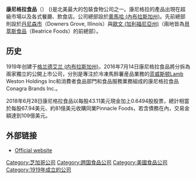 {{Infobox Company 
|company_name   = 康尼格拉食品
|company_logo   = 
|fate             = 分割
| successor        =[[蓝威斯顿|蓝威斯顿]] <br>[[康尼格拉食品|康尼格拉食品]]
|company_type   = [[上市公司|上市公司]] ({{nyse|CAG}})
|company_slogan = 
|foundation     = 1919年
|defunct          = 2017年
|location       = {{USA}}[[奧馬哈_(內布拉斯加州)|奧馬哈 (內布拉斯加州)]]
|key_people     = [[蓋瑞·羅德金|蓋瑞·羅德金]]（Gary Rodkin）<br> President & CEO
|num_employees  = 24,500 (2007)
|industry       = [[食品加工|食品加工]]
|products       = 
|revenue        = {{profit}}78.27億美元 (2017年)]]  
|homepage       = [http://www.conagra.com/ www.conagra.com]
}}
'''康尼格拉食品'''（{{lang-en|ConAgra Foods, Inc.}}） ({{nyse|CAG}})是北美最大的包裝食物公司之一。康尼格拉的產品出現在超級市場以及各式餐廳、飲食店。公司總部設於[[奧馬哈_(內布拉斯加州)|奧馬哈 (內布拉斯加州)]]。先前總部則設於[[丹尼森市|丹尼森市]]（Downers Grove, Illinois）與[[歐文_(加利福尼亞州)|歐文 (加利福尼亞州)]]（兩地皆為[[貝萃斯食品|貝萃斯食品]]（Beatrice Foods）的前總部）。

==历史==
1919年创建于[[格兰德艾兰_(内布拉斯加州)|格兰德艾兰 (内布拉斯加州)]]，2016年7月14日康尼格拉食品將分拆為兩家獨立的公開上市公司，分別是專注於冷凍馬鈴薯産品業務的[[蓝威斯顿|蓝威斯顿]]Lamb Weston Holdings Inc和消費者食品部門和食品服務業務組成的康尼格拉食品Conagra Brands Inc.。

2018年6月28日康尼格拉食品以每股43.11美元現金加上0.6494股股票，總計相當於每股67.94美元、約81億美元收購同業Pinnacle Foods，若含債務在內，交易金額達到109億美元。

==外部链接 ==
{{Commonscat|ConAgra Foods}}
*[http://www.conagrabrands.com/ Official website] {{Wayback|url=http://www.conagrabrands.com/ |date=20220615085701 }}
{{Finance links
| name = ConAgra Foods
| symbol = CAG
| sec_cik = CAG
| yahoo = CAG
| google = CAG
}}
[[Category:芝加哥公司|Category:芝加哥公司]]
[[Category:跨国食品公司|Category:跨国食品公司]]
[[Category:美國食品公司|Category:美國食品公司]]
[[Category:1919年成立的公司|Category:1919年成立的公司]]
